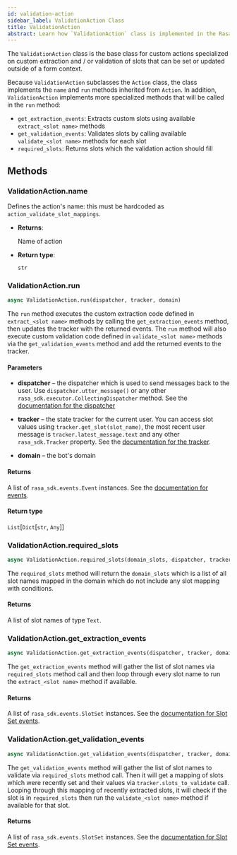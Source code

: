 ```yaml
---
id: validation-action
sidebar_label: ValidationAction Class
title: ValidationAction
abstract: Learn how `ValidationAction` class is implemented in the Rasa SDK.
---
```


The `ValidationAction` class is the base class for custom actions specialized on custom extraction and / or validation
of slots that can be set or updated outside of a form context.

Because `ValidationAction` subclasses the `Action` class, the class implements the `name` and `run` methods inherited
from `Action`. In addition, `ValidationAction` implements more specialized methods that will be called in the `run` method:
- `get_extraction_events`: Extracts custom slots using available `extract_<slot name>` methods
- `get_validation_events`: Validates slots by calling available `validate_<slot name>` methods for each slot
- `required_slots`: Returns slots which the validation action should fill

## Methods

### ValidationAction.name

Defines the action's name: this must be hardcoded as `action_validate_slot_mappings`.

* **Returns**:

  Name of action

* **Return type**:

  `str`

### ValidationAction.run

```python
async ValidationAction.run(dispatcher, tracker, domain)
```

The `run` method executes the custom extraction code defined in `extract_<slot name>` methods by calling the
`get_extraction_events` method, then updates the tracker with the returned events.
The `run` method will also execute custom validation code defined in `validate_<slot name>` methods via the
`get_validation_events` method and add the returned events to the tracker.

#### **Parameters**

  * **dispatcher** – the dispatcher which is used to
    send messages back to the user. Use
    `dispatcher.utter_message()` or any other
    `rasa_sdk.executor.CollectingDispatcher`
    method. See the [documentation for the dispatcher](sdk-dispatcher.mdx)

  * **tracker** – the state tracker for the current
    user. You can access slot values using
    `tracker.get_slot(slot_name)`, the most recent user message
    is `tracker.latest_message.text` and any other
    `rasa_sdk.Tracker` property. See the [documentation for the tracker](sdk-tracker.mdx).

  * **domain** – the bot's domain

#### **Returns**

  A list of `rasa_sdk.events.Event` instances. See the [documentation for events](sdk-events.mdx).

#### **Return type**

  `List`[`Dict`[`str`, `Any`]]

### ValidationAction.required_slots

```python
async ValidationAction.required_slots(domain_slots, dispatcher, tracker, domain)
```

The `required_slots` method will return the `domain_slots` which is a list of all slot names mapped in the domain which
do not include any slot mapping with conditions.

#### **Returns**

  A list of slot names of type `Text`.

### ValidationAction.get_extraction_events

```python
async ValidationAction.get_extraction_events(dispatcher, tracker, domain)
```

The `get_extraction_events` method will gather the list of slot names via `required_slots` method call and then loop
through every slot name to run the `extract_<slot name>` method if available.

#### **Returns**

  A list of `rasa_sdk.events.SlotSet` instances. See the [documentation for Slot Set events](sdk-events.mdx#slotset).

### ValidationAction.get_validation_events

```python
async ValidationAction.get_validation_events(dispatcher, tracker, domain)
```

The `get_validation_events` method will gather the list of slot names to validate via `required_slots` method call.
Then it will get a mapping of slots which were recently set and their values via `tracker.slots_to_validate` call.
Looping through this mapping of recently extracted slots, it will check if the slot is in `required_slots` then run the
`validate_<slot name>` method if available for that slot.

#### **Returns**

  A list of `rasa_sdk.events.SlotSet` instances. See the [documentation for Slot Set events](sdk-events.mdx#slotset).
